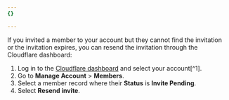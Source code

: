 ```yaml
---
{}

---
```


If you invited a member to your account but they cannot find the invitation or the invitation expires, you can resend the invitation through the Cloudflare dashboard:

1. Log in to the [Cloudflare dashboard](https://dash.cloudflare.com/login) and select your account\[^1].
2. Go to **Manage Account** > **Members**.
3. Select a member record where their **Status** is **Invite Pending**.
4. Select **Resend invite**.
